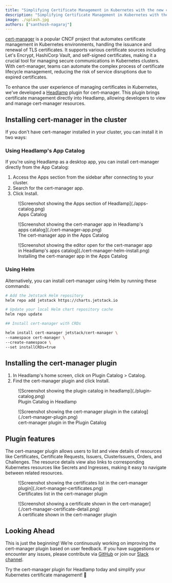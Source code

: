 ```yaml
---
title: "Simplifying Certificate Management in Kubernetes with the new cert-manager plugin for Headlamp"
description: "Simplifying Certificate Management in Kubernetes with the new cert-manager plugin for Headlamp"
image: ./splash.jpg
authors: ["santhosh-nagaraj"]
---
```


[cert-manager](https://cert-manager.io/) is a popular CNCF project that automates certificate management in Kubernetes environments, handling the issuance and renewal of TLS certificates. It supports various certificate sources including Let's Encrypt, HashiCorp Vault, and self-signed certificates, making it a crucial tool for managing secure communications in Kubernetes clusters. With cert-manager, teams can automate the complex process of certificate lifecycle management, reducing the risk of service disruptions due to expired certificates.

<!--truncate-->

To enhance the user experience of managing certificates in Kubernetes, we've developed a [Headlamp](https://headlamp.dev/) plugin for cert-manager. This plugin brings certificate management directly into Headlamp, allowing developers to view and manage cert-manager resources.

## Installing cert-manager in the cluster

If you don't have cert-manager installed in your cluster, you can install it in two ways:

### Using Headlamp's App Catalog

If you're using Headlamp as a desktop app, you can install cert-manager directly from the App Catalog:

1. Access the Apps section from the sidebar after connecting to your cluster.
2. Search for the cert-manager app.
3. Click Install.

<figure style={{ margin:"0 0 2rem 0" }}>
![Screenshot showing the Apps section of Headlamp](./apps-catalog.png)
<figcaption>Apps Catalog</figcaption>
</figure>

<figure style={{ margin:"0 0 2rem 0" }}>
![Screenshot showing the cert-manager app in Headlamp's apps catalog](./cert-manager-app.png)
<figcaption>The cert-manager app in the Apps Catalog</figcaption>
</figure>

<figure style={{ margin:"0 0 2rem 0" }}>
![Screenshot showing the editor open for the cert-manager app in Headlamp's apps catalog](./cert-manager-helm-install.png)
<figcaption>Installing the cert-manager app in the Apps Catalog</figcaption>
</figure>


### Using Helm

Alternatively, you can install cert-manager using Helm by running these commands:

```bash
# Add the Jetstack Helm repository
helm repo add jetstack https://charts.jetstack.io

# Update your local Helm chart repository cache
helm repo update

## Install cert-manager with CRDs

helm install cert-manager jetstack/cert-manager \
--namespace cert-manager \
--create-namespace \
--set installCRDs=true
```

## Installing the cert-manager plugin

1. In Headlamp's home screen, click on Plugin Catalog > Catalog.
2. Find the cert-manager plugin and click Install.

<figure style={{ margin:"0 0 2rem 0" }}>
![Screenshot showing the plugin catalog in headlamp](./plugin-catalog.png)
<figcaption>Plugin Catalog in Headlamp</figcaption>
</figure>

<figure style={{ margin:"0 0 2rem 0" }}>
![Screenshot showing the cert-manager plugin in the catalog](./cert-manager-plugin.png)
<figcaption>cert-manager plugin in the Plugin Catalog</figcaption>
</figure>

## Plugin features

The cert-manager plugin allows users to list and view details of resources like Certificates, Certificate Requests, Issuers, ClusterIssuers, Orders, and Challenges. The resource details view also links to corresponding Kubernetes resources like Secrets and Ingresses, making it easy to navigate between related resources.

<figure style={{ margin:"0 0 2rem 0" }}>
![Screenshot showing the certificates list in the cert-manager plugin](./cert-manager-certificates.png)
<figcaption>Certificates list in the cert-manager plugin</figcaption>
</figure>

<figure style={{ margin:"0 0 2rem 0" }}>
![Screenshot showing a certificate shown in the cert-manager](./cert-manager-certificate-detail.png)
<figcaption>A certificate shown in the cert-manager plugin</figcaption>
</figure>

## Looking Ahead

This is just the beginning! We’re continuously working on improving the cert-manager plugin based on user feedback. If you have suggestions or encounter any issues, please contribute via [GitHub](https://github.com/headlamp-k8s/headlamp) or join our [Slack channel](https://slack.k8s.io/).

Try the cert-manager plugin for Headlamp today and simplify your Kubernetes certificate management! 🚀
